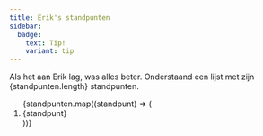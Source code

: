 ```yaml
---
title: Erik's standpunten
sidebar:
  badge:
    text: Tip!
    variant: tip
---
```



Als het aan Erik lag, was alles beter. Onderstaand een lijst met zijn {standpunten.length} standpunten.

<ol>
  {standpunten.map((standpunt) => (
    <li>{standpunt}</li>
  ))}
</ol>

